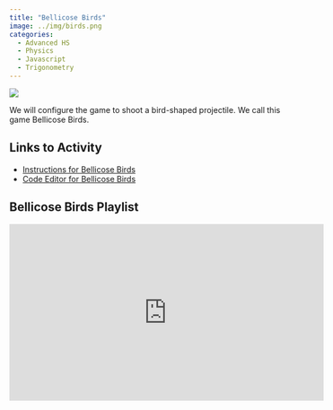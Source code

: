 ```yaml
---
title: "Bellicose Birds"
image: ../img/birds.png
categories:
  - Advanced HS
  - Physics
  - Javascript
  - Trigonometry 
---
```


![](../img/birds.png)

We will configure the game to shoot a bird-shaped projectile. We call this game Bellicose Birds.

## Links to Activity
* [Instructions for Bellicose Birds](https://www.asc.ohio-state.edu/orban.14/physics_p5js/bellicosebirds.html)
* [Code Editor for Bellicose Birds](https://editor.p5js.org/ChrisOrban/sketches/ry2WnfTFl)

## Bellicose Birds Playlist

<iframe width="560" height="315" src="https://www.youtube.com/embed/videoseries?si=D7_84MF2yjiqhvfY&amp;list=PLISRe8GegO8RgZIw-tyoptdQufcJX3Juh" title="YouTube video player" frameborder="0" allow="accelerometer; autoplay; clipboard-write; encrypted-media; gyroscope; picture-in-picture; web-share" referrerpolicy="strict-origin-when-cross-origin" allowfullscreen></iframe>